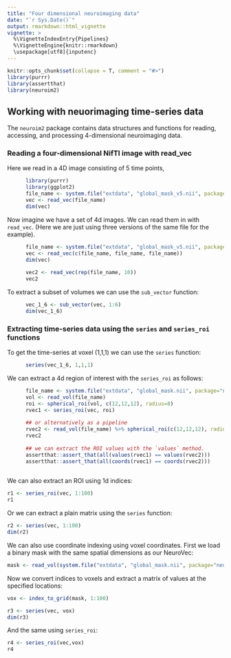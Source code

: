 ```yaml
---
title: "Four dimensional neuroimaging data"
date: "`r Sys.Date()`"
output: rmarkdown::html_vignette
vignette: >
  %\VignetteIndexEntry{Pipelines}
  %\VignetteEngine{knitr::rmarkdown}
  \usepackage[utf8]{inputenc}
---
```


```r
knitr::opts_chunk$set(collapse = T, comment = "#>")
library(purrr)
library(assertthat)
library(neuroim2)
```

## Working with neuorimaging time-series data

The `neuroim2` package contains data structures and functions for reading, accessing, and processing 4-dimensional neuroimaging data. 

### Reading a four-dimensional NifTI image with read_vec

Here we read in a 4D image consisting of 5 time points,

```r
      library(purrr)
      library(ggplot2)
      file_name <- system.file("extdata", "global_mask_v5.nii", package="neuroim2")
      vec <- read_vec(file_name)
      dim(vec)
```

Now imagine we have a set of 4d images. We can read them in with `read_vec`. (Here we are just using three versions of the same file for the example).


```r
    
      file_name <- system.file("extdata", "global_mask_v5.nii", package="neuroim2")
      vec <- read_vec(c(file_name, file_name, file_name))
      dim(vec)
      
      vec2 <- read_vec(rep(file_name, 10))
      vec2
```

To extract a subset of volumes we can use the `sub_vector` function:

```r
    
      vec_1_6 <- sub_vector(vec, 1:6)
      dim(vec_1_6)
```

### Extracting time-series data using the `series` and `series_roi` functions

To get the time-series at voxel (1,1,1) we can use the `series` function:

```r
      
      series(vec_1_6, 1,1,1)
```

We can extract a 4d region of interest with the `series_roi` as follows:


```r
      file_name <- system.file("extdata", "global_mask.nii", package="neuroim2")
      vol <- read_vol(file_name)
      roi <- spherical_roi(vol, c(12,12,12), radius=8)
      rvec1 <- series_roi(vec, roi)
      
      ## or alternatively as a pipeline
      rvec2 <- read_vol(file_name) %>% spherical_roi(c(12,12,12), radius=8) %>% series_roi(vec,.)
      rvec2
      
      ## we can extract the ROI values with the `values` method.
      assertthat::assert_that(all(values(rvec1) == values(rvec2)))
      assertthat::assert_that(all(coords(rvec1) == coords(rvec2)))
      
```

We can also extract an ROI using 1d indices:

```r

r1 <- series_roi(vec, 1:100)
r1
```

Or we can extract a plain matrix using the `series` function:

```r
r2 <- series(vec, 1:100)
dim(r2)
```

We can also use coordinate indexing using voxel coordinates. First we load a binary mask with the same spatial dimensions as our NeuroVec:

```r
mask <- read_vol(system.file("extdata", "global_mask.nii", package="neuroim2"))
```

Now we convert indices to voxels and extract a matrix of values at the specified locations:

```r
vox <- index_to_grid(mask, 1:100)

r3 <- series(vec, vox)
dim(r3)
```

And the same using `series_roi`:

```r
r4 <- series_roi(vec,vox)
r4
```








